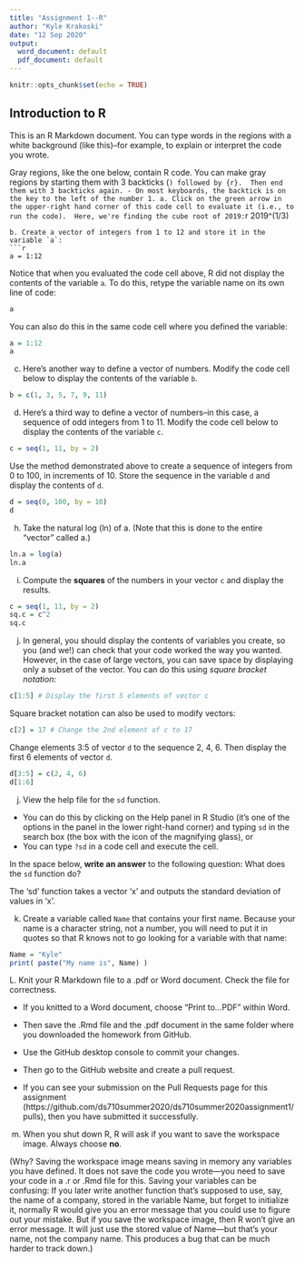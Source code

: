 ---
title: "Assignment 1--R"
author: "Kyle Krakoski"
date: "12 Sep 2020"
output:
  word_document: default
  pdf_document: default
---

```{r setup, include=FALSE}
knitr::opts_chunk$set(echo = TRUE)
```

## Introduction to R

This is an R Markdown document.  You can type words in the regions with a white background (like this)--for example, to explain or interpret the code you wrote.

Gray regions, like the one below, contain R code.  You can make gray regions by starting them with 3 backticks (```) followed by {r}.  Then end them with 3 backticks again.
- On most keyboards, the backtick is on the key to the left of the number 1.
a. Click on the green arrow in the upper-right hand corner of this code cell to evaluate it (i.e., to run the code).  Here, we're finding the cube root of 2019:
```{r}
2019^(1/3)
```
b. Create a vector of integers from 1 to 12 and store it in the variable `a`:
```{r}
a = 1:12
```

Notice that when you evaluated the code cell above, R did not display the contents of the variable `a`.  To do this, retype the variable name on its own line of code:
```{r}
a
```

You can also do this in the same code cell where you defined the variable:
```{r}
a = 1:12
a
```

c. Here's another way to define a vector of numbers.  Modify the code cell below to display the contents of the variable `b`.
```{r}
b = c(1, 3, 5, 7, 9, 11)
```

d. Here's a third way to define a vector of numbers--in this case, a sequence of odd integers from 1 to 11. Modify the code cell below to display the contents of the variable `c`.
```{r}
c = seq(1, 11, by = 2)
```

Use the method demonstrated above to create a sequence of integers from 0 to 100, in increments of 10.  Store the sequence in the variable `d` and display the contents of `d`.
```{r}
d = seq(0, 100, by = 10)
d
```

h. Take the natural log (ln) of a. (Note that this is done to the entire “vector” called a.)
```{r}
ln.a = log(a)
ln.a
```

i. Compute the **squares** of the numbers in your vector `c` and display the results.
```{r}
c = seq(1, 11, by = 2)
sq.c = c^2
sq.c
```

j. In general, you should display the contents of variables you create, so you (and we!) can check that your code worked the way you wanted. However, in the case of large vectors, you can save space by displaying only a subset of the vector.  You can do this using *square bracket notation*:
```{r}
c[1:5] # Display the first 5 elements of vector c
```

Square bracket notation can also be used to modify vectors:
```{r}
c[2] = 17 # Change the 2nd element of c to 17
```

Change elements 3:5 of vector `d` to the sequence 2, 4, 6.  Then display the first 6 elements of vector `d`.
```{r}
d[3:5] = c(2, 4, 6)
d[1:6]
```

j. View the help file for the `sd` function.  

- You can do this by clicking on the Help panel in R Studio (it's one of the options in the panel in the lower right-hand corner) and typing `sd` in the search box (the box with the icon of the magnifying glass), or
- You can type `?sd` in a code cell and execute the cell.

In the space below, **write an answer** to the following question:  What does the `sd` function do?

The 'sd' function takes a vector 'x' and outputs the standard deviation of values in 'x'.


k. Create a variable called `Name` that contains your first name.  Because your name is a character string, not a number, you will need to put it in quotes so that R knows not to go looking for a variable with that name:
```{r}
Name = "Kyle"
print( paste("My name is", Name) )
```

L. Knit your R Markdown file to a .pdf or Word document.  Check the file for correctness.  

- If you knitted to a Word document, choose "Print to...PDF" within Word.
- Then save the .Rmd file and the .pdf document in the same folder where you downloaded the homework from GitHub.  
- Use the GitHub desktop console to commit your changes.  
- Then go to the GitHub website and create a pull request.  

- If you can see your submission on the Pull Requests page for this assignment (https://github.com/ds710summer2020/ds710summer2020assignment1/pulls), then you have submitted it successfully.



m.  When you shut down R, R will ask if you want to save the workspace image.  Always choose **no**. 

(Why?  Saving the workspace image means saving in memory any variables you have defined.  It does not save the code you wrote—you need to save your code in a .r or .Rmd file for this.  Saving your variables can be confusing:  If you later write another function that’s supposed to use, say, the name of a company, stored in the variable Name, but forget to initialize it, normally R would give you an error message that you could use to figure out your mistake.  But if you save the workspace image, then R won’t give an error message.  It will just use the stored value of Name—but that’s your name, not the company name.  This produces a bug that can be much harder to track down.)




